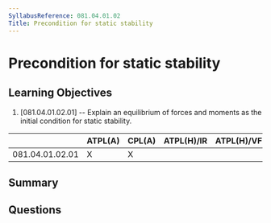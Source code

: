 ```yaml
---
SyllabusReference: 081.04.01.02
Title: Precondition for static stability
---
```


# Precondition for static stability

## Learning Objectives

1. [081.04.01.02.01] -- Explain an equilibrium of forces and moments as the
   initial condition for static stability.

|                 | ATPL(A) | CPL(A) | ATPL(H)/IR | ATPL(H)/VFR | CPL(H) | IR  | CBIR(A) |
| --------------- | ------- | ------ | ---------- | ----------- | ------ | --- | ------- |
| 081.04.01.02.01 | X       | X      |            |             |        |     |         |

## Summary

## Questions
